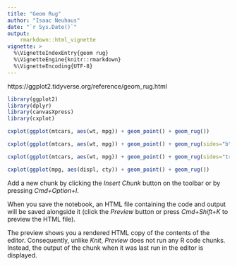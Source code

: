 ```yaml
---
title: "Geom Rug"
author: "Isaac Neuhaus"
date: "`r Sys.Date()`"
output: 
    rmarkdown::html_vignette
vignette: >
  %\VignetteIndexEntry{geom rug}
  %\VignetteEngine{knitr::rmarkdown}
  %\VignetteEncoding{UTF-8}
---
```


 https://ggplot2.tidyverse.org/reference/geom_rug.html

```r
library(ggplot2)
library(dplyr)
library(canvasXpress)
library(cxplot)
``` 

```r
cxplot(ggplot(mtcars, aes(wt, mpg)) + geom_point() + geom_rug())
```

```r
cxplot(ggplot(mtcars, aes(wt, mpg)) + geom_point() + geom_rug(sides="b"))
```

```r
cxplot(ggplot(mtcars, aes(wt, mpg)) + geom_point() + geom_rug(sides="trbl"))
```

```r
cxplot(ggplot(mpg, aes(displ, cty)) + geom_point() + geom_rug())
```

Add a new chunk by clicking the *Insert Chunk* button on the toolbar or by pressing *Cmd+Option+I*.

When you save the notebook, an HTML file containing the code and output will be saved alongside it (click the *Preview* button or press *Cmd+Shift+K* to preview the HTML file). 

The preview shows you a rendered HTML copy of the contents of the editor. Consequently, unlike *Knit*, *Preview* does not run any R code chunks. Instead, the output of the chunk when it was last run in the editor is displayed.

